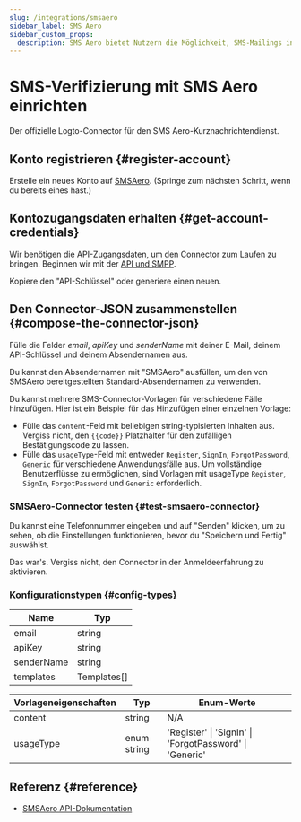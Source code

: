 ```yaml
---
slug: /integrations/smsaero
sidebar_label: SMS Aero
sidebar_custom_props:
  description: SMS Aero bietet Nutzern die Möglichkeit, SMS-Mailings in 5 Minuten ohne Vertragsansicht zu nutzen. Entwicklern wird eine praktische API mit zugänglichen Klassen und 24x7-Chat-Support angeboten.
---
```



# SMS-Verifizierung mit SMS Aero einrichten

Der offizielle Logto-Connector für den SMS Aero-Kurznachrichtendienst.

<GuideTip />

## Konto registrieren \{#register-account}

Erstelle ein neues Konto auf [SMSAero](https://smsaero.ru/). (Springe zum nächsten Schritt, wenn du bereits eines hast.)

## Kontozugangsdaten erhalten \{#get-account-credentials}

Wir benötigen die API-Zugangsdaten, um den Connector zum Laufen zu bringen. Beginnen wir mit
der [API und SMPP](https://smsaero.ru/cabinet/settings/apikey/).

Kopiere den "API-Schlüssel" oder generiere einen neuen.

## Den Connector-JSON zusammenstellen \{#compose-the-connector-json}

Fülle die Felder _email_, _apiKey_ und _senderName_ mit deiner E-Mail, deinem API-Schlüssel und deinem Absendernamen aus.

Du kannst den Absendernamen mit "SMSAero" ausfüllen, um den von SMSAero bereitgestellten Standard-Absendernamen zu verwenden.

Du kannst mehrere SMS-Connector-Vorlagen für verschiedene Fälle hinzufügen. Hier ist ein Beispiel für das Hinzufügen einer einzelnen Vorlage:

- Fülle das `content`-Feld mit beliebigen string-typisierten Inhalten aus. Vergiss nicht, den `{{code}}` Platzhalter für
  den zufälligen Bestätigungscode zu lassen.
- Fülle das `usageType`-Feld mit entweder `Register`, `SignIn`, `ForgotPassword`, `Generic` für verschiedene Anwendungsfälle aus.
  Um vollständige Benutzerflüsse zu ermöglichen, sind Vorlagen mit usageType `Register`, `SignIn`, `ForgotPassword` und `Generic`
  erforderlich.

### SMSAero-Connector testen \{#test-smsaero-connector}

Du kannst eine Telefonnummer eingeben und auf "Senden" klicken, um zu sehen, ob die Einstellungen funktionieren, bevor du "Speichern und Fertig" auswählst.

Das war's. Vergiss nicht, den <MainSiteUrl href="/connectors/sms-connectors/#enable-phone-number-for-end-user-flows">Connector in der Anmeldeerfahrung zu aktivieren</MainSiteUrl>.

### Konfigurationstypen \{#config-types}

| Name       | Typ         |
| ---------- | ----------- |
| email      | string      |
| apiKey     | string      |
| senderName | string      |
| templates  | Templates[] |

| Vorlageneigenschaften | Typ         | Enum-Werte                                              |
| --------------------- | ----------- | ------------------------------------------------------- |
| content               | string      | N/A                                                     |
| usageType             | enum string | 'Register' \| 'SignIn' \| 'ForgotPassword' \| 'Generic' |

## Referenz \{#reference}

- [SMSAero API-Dokumentation](https://smsaero.ru/integration/documentation/api/)
